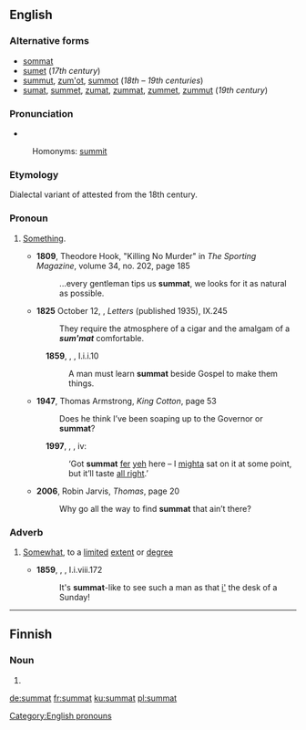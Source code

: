 ==English==

===Alternative forms===
* [[sommat]]
* [[sumet]] (''17th century'')
* [[summut]], [[zum'ot]], [[summot]] (''18th – 19th centuries'')
* [[sumat]], [[summet]], [[zumat]], [[zummat]], [[zummet]], [[zummut]] (''19th century'')

===Pronunciation===
* {{IPA|/ˈsʌmət/|/ˈzʌmət/|lang=en}}
: Homonyms: [[summit]] {{qualifier|in some dialects}}

===Etymology===
Dialectal variant of {{term|somewhat|lang=en}} attested from the 18th century.

===Pronoun===
{{en-pron}}

# {{context|British|regional|lang=en}} [[something|Something]].
#* '''1809''', Theodore Hook, "Killing No Murder" in ''The Sporting Magazine'', volume 34, no. 202, page 185
#*:...every gentleman tips us '''summat''', we looks for it as natural as possible.
#* '''1825''' October 12, {{w|Walter Scott}}, ''Letters'' (published 1935), IX.245
#*: They require the atmosphere of a cigar and the amalgam of a '''''sum'mat''''' comfortable.
#: '''1859''', {{w|George Eliot}}, ''{{w|Adam Bede}}'', I.i.i.10
#:: A man must learn '''summat''' beside Gospel to make them things.
#* '''1947''', Thomas Armstrong, ''King Cotton'', page 53
#*: Does he think I’ve been soaping up to the Governor or '''summat'''?
#: '''1997''', {{w|J.K. Rowling}}, ''{{w|Harry Potter and the Philosopher's Stone}}'', iv:
#::‘Got '''summat''' [[fer]] [[yeh]] here – I [[mighta]] sat on it at some point, but it’ll taste [[all right]].’
#* '''2006''', Robin Jarvis, ''Thomas'', page 20
#*: Why go all the way to find '''summat''' that ain’t there?

===Adverb===
{{en-adv|-}}
# {{context|British|regional|lang=en}} [[somewhat|Somewhat]], to a [[limited]] [[extent]] or [[degree]]
#* '''1859''', {{w|George Eliot}}, ''{{w|Adam Bede}}'', I.i.viii.172
#*: It's '''summat'''-like to see such a man as that [[in|i']] the desk of a Sunday!

[[Category:English pronouns]]

----

==Finnish==

===Noun===
{{head|fi|noun form}}

# {{plural of|summa|lang=fi}}

[[de:summat]]
[[fr:summat]]
[[ku:summat]]
[[pl:summat]]